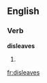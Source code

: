 
==English==

===Verb===
'''disleaves'''

# {{third-person singular of|[[disleave]]}}

[[fr:disleaves]]